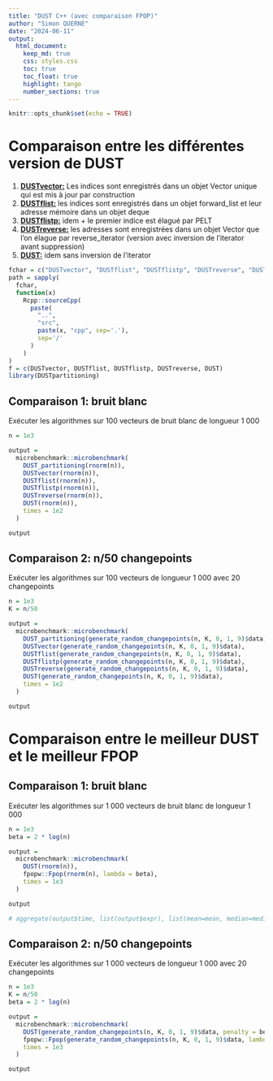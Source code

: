 ```yaml
---
title: "DUST C++ (avec comparaison FPOP)"
author: "Simon QUERNE"
date: "2024-06-11"
output:
  html_document:
    keep_md: true
    css: styles.css
    toc: true
    toc_float: true
    highlight: tango
    number_sections: true
---
```


```r
knitr::opts_chunk$set(echo = TRUE)
```

# Comparaison entre les différentes version de DUST

<ol>
  <li><u><b>DUSTvector:</b></u> Les indices sont enregistrés dans un objet Vector unique qui est mis à jour par construction</li>
  <li><u><b>DUSTflist:</b></u> les indices sont enregistrés dans un objet forward_list et leur adresse mémoire dans un objet deque</li>
  <li><u><b>DUSTflistp:</b></u> idem + le premier indice est élagué par PELT</li>
  <li><u><b>DUSTreverse:</b></u> les adresses sont enregistrées dans un objet Vector que l'on élague par reverse_iterator (version avec inversion de l'iterator avant suppression)</li>
  <li><u><b>DUST:</b></u> idem sans inversion de l'iterator</li>
</ol>


```r
fchar = c("DUSTvector", "DUSTflist", "DUSTflistp", "DUSTreverse", "DUST")
path = sapply(
  fchar,
  function(x)
    Rcpp::sourceCpp(
      paste(
        "..",
        "src",
        paste(x, "cpp", sep='.'),
        sep='/'
      )
    )
)
f = c(DUSTvector, DUSTflist, DUSTflistp, DUSTreverse, DUST)
library(DUSTpartitioning)
```


## Comparaison 1: bruit blanc

Exécuter les algorithmes sur 100 vecteurs de bruit blanc de longueur 1 000

```r
n = 1e3

output = 
  microbenchmark::microbenchmark(
    DUST_partitioning(rnorm(n)),
    DUSTvector(rnorm(n)),
    DUSTflist(rnorm(n)),
    DUSTflistp(rnorm(n)),
    DUSTreverse(rnorm(n)),
    DUST(rnorm(n)),
    times = 1e2
  )

output
```


## Comparaison 2: n/50 changepoints

Exécuter les algorithmes sur 100 vecteurs de longueur 1 000 avec 20 changepoints

```r
n = 1e3
K = n/50

output = 
  microbenchmark::microbenchmark(
    DUST_partitioning(generate_random_changepoints(n, K, 0, 1, 9)$data),
    DUSTvector(generate_random_changepoints(n, K, 0, 1, 9)$data),
    DUSTflist(generate_random_changepoints(n, K, 0, 1, 9)$data),
    DUSTflistp(generate_random_changepoints(n, K, 0, 1, 9)$data),
    DUSTreverse(generate_random_changepoints(n, K, 0, 1, 9)$data),
    DUST(generate_random_changepoints(n, K, 0, 1, 9)$data),
    times = 1e2
  )

output
```


# Comparaison entre le meilleur DUST et le meilleur FPOP

## Comparaison 1: bruit blanc

Exécuter les algorithmes sur 1 000 vecteurs de bruit blanc de longueur 1 000

```r
n = 1e3
beta = 2 * log(n)

output = 
  microbenchmark::microbenchmark(
    DUST(rnorm(n)),
    fpopw::Fpop(rnorm(n), lambda = beta),
    times = 1e3
  )

output

# aggregate(output$time, list(output$expr), list(mean=mean, median=median))
```


## Comparaison 2: n/50 changepoints

Exécuter les algorithmes sur 1 000 vecteurs de longueur 1 000 avec 20 changepoints

```r
n = 1e3
K = n/50
beta = 2 * log(n)

output = 
  microbenchmark::microbenchmark(
    DUST(generate_random_changepoints(n, K, 0, 1, 9)$data, penalty = beta),
    fpopw::Fpop(generate_random_changepoints(n, K, 0, 1, 9)$data, lambda = beta),
    times = 1e3
  )

output
```